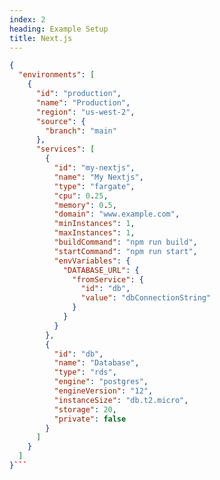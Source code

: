 ```yaml
---
index: 2
heading: Example Setup
title: Next.js
---
```


```json
{
  "environments": [
    {
      "id": "production",
      "name": "Production",
      "region": "us-west-2",
      "source": {
        "branch": "main"
      },
      "services": [
        {
          "id": "my-nextjs",
          "name": "My Nextjs",
          "type": "fargate",
          "cpu": 0.25,
          "memory": 0.5,
          "domain": "www.example.com",
          "minInstances": 1,
          "maxInstances": 1,
          "buildCommand": "npm run build",
          "startCommand": "npm run start",
          "envVariables": {
            "DATABASE_URL": {
              "fromService": {
                "id": "db",
                "value": "dbConnectionString"
              }
            }
          }
        },
        {
          "id": "db",
          "name": "Database",
          "type": "rds",
          "engine": "postgres",
          "engineVersion": "12",
          "instanceSize": "db.t2.micro",
          "storage": 20,
          "private": false
        }
      ]
    }
  ]
}```